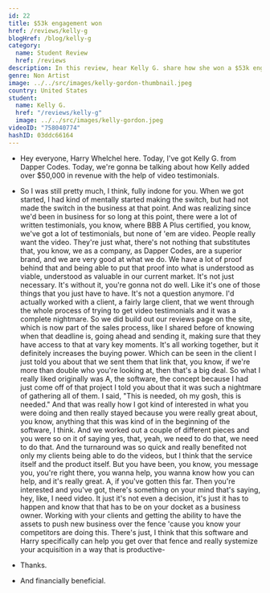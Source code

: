 ```yaml
---
id: 22
title: $53k engagement won
href: /reviews/kelly-g
blogHref: /blog/kelly-g
category:
  name: Student Review
  href: /reviews
description: In this review, hear Kelly G. share how she won a $53k engagement with video testimonials in less than 2 months.
genre: Non Artist
image: ../../src/images/kelly-gordon-thumbnail.jpeg
country: United States
student:
  name: Kelly G.
  href: "/reviews/kelly-g"
  image: ../../src/images/kelly-gordon.jpeg
videoID: "758040774"
hashID: 03ddc66164
---
```


- Hey everyone, Harry Whelchel here. Today, I've got Kelly G. from Dapper Codes. Today, we're gonna be talking about how Kelly added over $50,000 in revenue with the help of video testimonials.

- So I was still pretty much, I think, fully indone for you. When we got started, I had kind of mentally started making the switch, but had not made the switch in the business at that point. And was realizing since we'd been in business for so long at this point, there were a lot of written testimonials, you know, where BBB A Plus certified, you know, we've got a lot of testimonials, but none of 'em are video. People really want the video. They're just what, there's not nothing that substitutes that, you know, we as a company, as Dapper Codes, are a superior brand, and we are very good at what we do. We have a lot of proof behind that and being able to put that proof into what is understood as viable, understood as valuable in our current market. It's not just necessary. It's without it, you're gonna not do well. Like it's one of those things that you just have to have. It's not a question anymore. I'd actually worked with a client, a fairly large client, that we went through the whole process of trying to get video testimonials and it was a complete nightmare. So we did build out our reviews page on the site, which is now part of the sales process, like I shared before of knowing when that deadline is, going ahead and sending it, making sure that they have access to that at vary key moments. It's all working together, but it definitely increases the buying power. Which can be seen in the client I just told you about that we sent them that link that, you know, if we're more than double who you're looking at, then that's a big deal. So what I really liked originally was A, the software, the concept because I had just come off of that project I told you about that it was such a nightmare of gathering all of them. I said, "This is needed, oh my gosh, this is needed." And that was really how I got kind of interested in what you were doing and then really stayed because you were really great about, you know, anything that this was kind of in the beginning of the software, I think. And we worked out a couple of different pieces and you were so on it of saying yes, that, yeah, we need to do that, we need to do that. And the turnaround was so quick and really benefited not only my clients being able to do the videos, but I think that the service itself and the product itself. But you have been, you know, you message you, you're right there, you wanna help, you wanna know how you can help, and it's really great. A, if you've gotten this far. Then you're interested and you've got, there's something on your mind that's saying, hey, like, I need video. It just it's not even a decision, it's just it has to happen and know that that has to be on your docket as a business owner. Working with your clients and getting the ability to have the assets to push new business over the fence 'cause you know your competitors are doing this. There's just, I think that this software and Harry specifically can help you get over that fence and really systemize your acquisition in a way that is productive-

- Thanks.

- And financially beneficial.

